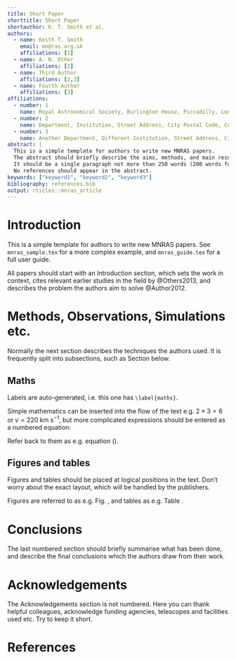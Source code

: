 ```yaml
---
title: Short Paper
shorttitle: Short Paper
shortauthor: K. T. Smith et al.
authors:
  - name: Keith T. Smith
    email: mn@ras.org.uk
    affiliations: [1]
  - name: A. N. Other
    affiliations: [2]
  - name: Third Author
    affiliations: [2,3]
  - name: Fourth Author
    affiliations: [3]
affiliations:
  - number: 1
    name: Royal Astronomical Society, Burlington House, Piccadilly, London W1J 0BQ, UK
  - number: 2
    name: Department, Institution, Street Address, City Postal Code, Country
  - number: 3
    name: Another Department, Different Institution, Street Address, City Postal Code, Country
abstract: |
  This is a simple template for authors to write new MNRAS papers.
  The abstract should briefly describe the aims, methods, and main results of the paper.
  It should be a single paragraph not more than 250 words (200 words for Letters).
  No references should appear in the abstract.
keywords: ["keyword1", "keyword2", "keyword3"]
bibliography: references.bib
output: rticles::mnras_article
---
```



# Introduction

This is a simple template for authors to write new MNRAS papers.  See
`mnras_sample.tex` for a more complex example, and `mnras_guide.tex` for a full
user guide.

All papers should start with an Introduction section, which sets the work
in context, cites relevant earlier studies in the field by @Others2013,
and describes the problem the authors aim to solve @Author2012.

# Methods, Observations, Simulations etc.

Normally the next section describes the techniques the authors used.  It is
frequently split into subsections, such as Section \ref{maths} below.

## Maths

Labels are auto--generated, i.e. this one has `\label{maths}`.

Simple mathematics can be inserted into the flow of the text e.g. $2\times3=6$
or $v=220$ km s$^{-1}$, but more complicated expressions should be entered as
a numbered equation:

\begin{equation}
  x=\frac{-b\pm\sqrt{b^2-4ac}}{2a}
  \label{eq:quadratic}
\end{equation}

Refer back to them as e.g. equation (\ref{eq:quadratic}).

## Figures and tables

Figures and tables should be placed at logical positions in the text. Don't
worry about the exact layout, which will be handled by the publishers.

Figures are referred to as e.g. Fig. \ref{fig:example_figure}, and tables as
e.g. Table \ref{tab:example_table}.

\begin{figure}
  % To include a figure from a file named example.*
  % Allowable file formats are eps or ps if compiling using latex
  % or pdf, png, jpg if compiling using pdflatex
  \includegraphics[width=\columnwidth]{example}
    \caption{This is an example figure. Captions appear below each figure.
  Give enough detail for the reader to understand what they're looking at,
  but leave detailed discussion to the main body of the text.}
    \label{fig:example_figure}
\end{figure}

\begin{table}
  \centering
  \caption{This is an example table. Captions appear above each table.
  Remember to define the quantities, symbols and units used.}
  \label{tab:example_table}
  \begin{tabular}{lccr} % four columns, alignment for each
    \hline
    A & B & C & D\\
    \hline
    1 & 2 & 3 & 4\\
    2 & 4 & 6 & 8\\
    3 & 5 & 7 & 9\\
    \hline
  \end{tabular}
\end{table}

# Conclusions

The last numbered section should briefly summarise what has been done, and
describe the final conclusions which the authors draw from their work.

# Acknowledgements {-}

The Acknowledgements section is not numbered. Here you can thank helpful
colleagues, acknowledge funding agencies, telescopes and facilities used etc.
Try to keep it short.

# References {-}

